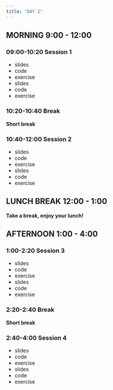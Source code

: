 ```yaml
---
title: "DAY 2"
---
```


## MORNING 9:00 - 12:00

### 09:00-10:20 Session 1

* slides
* code
* exercise
* slides
* code
* exercise

### 10:20-10:40 Break

**Short break**

### 10:40-12:00 Session 2

* slides
* code
* exercise
* slides
* code
* exercise

## LUNCH BREAK 12:00 - 1:00

**Take a break, enjoy your lunch!**

## AFTERNOON 1:00 - 4:00

### 1:00-2:20 Session 3

* slides
* code
* exercise
* slides
* code
* exercise

### 2:20-2:40 Break

**Short break**

### 2:40-4:00 Session 4

* slides
* code
* exercise
* slides
* code
* exercise


